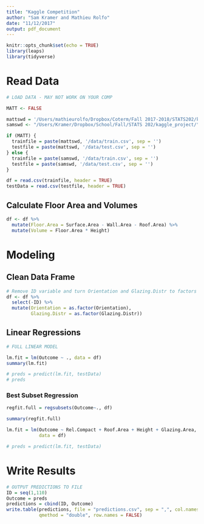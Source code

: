 ```yaml
---
title: "Kaggle Competition"
author: "Sam Kramer and Mathieu Rolfo"
date: "11/12/2017"
output: pdf_document
---
```


```r
knitr::opts_chunk$set(echo = TRUE)
library(leaps)
library(tidyverse)
```


# Read Data
```r
# LOAD DATA - MAY NOT WORK ON YOUR COMP

MATT <- FALSE

mattswd = '/Users/mathieurolfo/Dropbox/Coterm/Fall 2017-2018/STATS202/kaggle_project'
samswd <- "/Users/Kramer/Dropbox/School/Fall/STATS 202/kaggle_project/"

if (MATT) {
  trainfile = paste(mattswd, '/data/train.csv', sep = '')
  testfile = paste(mattswd, '/data/test.csv', sep = '')
} else {
  trainfile = paste(samswd, '/data/train.csv', sep = '')
  testfile = paste(samswd, '/data/test.csv', sep = '')
}

df = read.csv(trainfile, header = TRUE)
testData = read.csv(testfile, header = TRUE)
```


## Calculate Floor Area and Volumes
```r
df <- df %>% 
  mutate(Floor.Area = Surface.Area - Wall.Area - Roof.Area) %>% 
  mutate(Volume = Floor.Area * Height)
```


# Modeling

## Clean Data Frame

```r
# Remove ID variable and turn Orientation and Glazing.Distr to factors
df <- df %>% 
  select(-ID) %>% 
  mutate(Orientation = as.factor(Orientation),
         Glazing.Distr = as.factor(Glazing.Distr))
```



## Linear Regressions
```r
# FULL LINEAR MODEL

lm.fit = lm(Outcome ~ ., data = df)
summary(lm.fit)

# preds = predict(lm.fit, testData)
# preds
```

### Best Subset Regression
```r
regfit.full = regsubsets(Outcome~., df)

summary(regfit.full)

lm.fit = lm(Outcome ~ Rel.Compact + Roof.Area + Height + Glazing.Area, 
            data = df)

# preds = predict(lm.fit, testData)
```

# Write Results

```r
# OUTPUT PREDICTIONS TO FILE
ID = seq(1,110)
Outcome = preds
predictions = cbind(ID, Outcome)
write.table(predictions, file = "predictions.csv", sep = ",", col.names = TRUE, 
            qmethod = "double", row.names = FALSE)
```